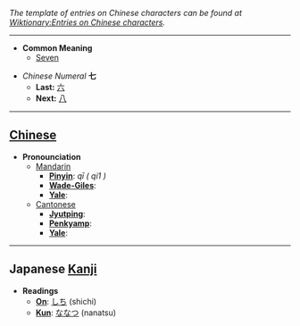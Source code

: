 ''The template of entries on Chinese characters can be found at [[Wiktionary:Entries on Chinese characters]].''

----

* '''Common Meaning'''
** [[Seven]]

*''Chinese Numeral'' '''七'''
**'''Last:''' [[六]]
**'''Next:''' [[八]]

----

== [[Chinese]] ==

*'''Pronounciation '''
**[[Mandarin]]
***'''[[Pinyin]]''': ''qī ( qi1 )''
***'''[[Wade-Giles]]''': 
***'''[[Yale]]''': 
**[[Cantonese]]
***'''[[Jyutping]]''': 
***'''[[Penkyamp]]''': 
***'''[[Yale]]''': 

----

== Japanese [[Kanji]] ==

*'''Readings'''
**'''[[On]]''': [[しち]] (shichi)
**'''[[Kun]]''': [[ななつ]] (nanatsu)